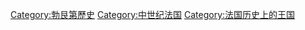 [[Category:勃艮第歷史|Category:勃艮第歷史]]
[[Category:中世纪法国|Category:中世纪法国]]
[[Category:法国历史上的王国|Category:法国历史上的王国]]